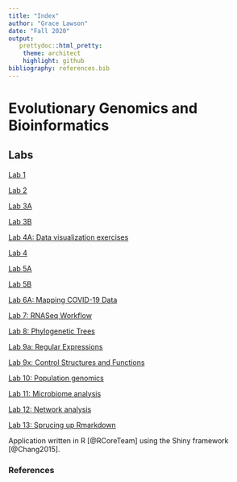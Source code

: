 ```yaml
---
title: "Index"
author: "Grace Lawson"
date: "Fall 2020"
output: 
   prettydoc::html_pretty:
    theme: architect
    highlight: github 
bibliography: references.bib
---
```


# Evolutionary Genomics and Bioinformatics

## Labs  

  [Lab 1](Lawson_Lab1.html)

  [Lab 2](lab2_lab1wreferences.html)
  
  [Lab 3A](Lab_3A.html)
 
  [Lab 3B](Lab_3B.html)
  
  [Lab 4A: Data visualization exercises](Lab_4a.html)
  
  [Lab 4](Lab_4.html)

  [Lab 5A](Lab_5a.html) 
  
  [Lab 5B](Lab_5B.html)  
  
  [Lab 6A: Mapping COVID-19 Data](Lab_6.html)
  
  [Lab 7: RNASeq Workflow](Lab_7.html)
  
  [Lab 8: Phylogenetic Trees](Lab_8.html)
  
  [Lab 9a: Regular Expressions](Lab_9a.html)
  
  [Lab 9x: Control Structures and Functions](Lab_9b.html) 
  
  [Lab 10: Population genomics](Lab_10.html)
  
  [Lab 11: Microbiome analysis](Lab_11.html)
  
  [Lab 12: Network analysis](Lab_12.html)
  
  [Lab 13: Sprucing up Rmarkdown](Lab_13.html)

Application written in R [@RCoreTeam] using the Shiny framework [@Chang2015].

### References